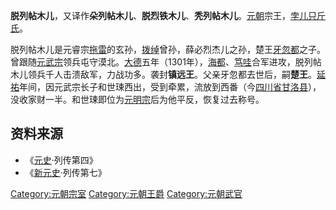 '''脱列帖木儿'''，又译作'''朵列帖木儿'''、'''脱烈铁木儿'''、'''秃列帖木儿'''。[[元朝|元朝]]宗王，[[孛儿只斤氏|孛儿只斤氏]]。

脱列帖木儿是元睿宗[[拖雷|拖雷]]的玄孙，[[拨绰|拨绰]]曾孙，薛必烈杰儿之孙，楚王[[牙忽都|牙忽都]]之子。曾跟随[[元武宗|元武宗]]领兵屯守漠北。[[大德_(元朝)|大德]]五年（1301年），[[海都|海都]]、[[笃哇|笃哇]]合军进攻，脱列帖木儿领兵千人击溃敌军，力战功多。袭封'''镇远王'''。父亲牙忽都去世后，嗣'''楚王'''。[[延祐|延祐]]年间，因元武宗长子和世㻋西出，受到牵累，流放到西番（今[[四川省|四川省]][[甘洛县|甘洛县]]），没收家财一半。和世㻋即位为[[元明宗|元明宗]]后为他平反，恢复过去称号。

==资料来源==
*《[[元史|元史]]·列传第四》
*《[[新元史|新元史]]·列传第七》

{{DEFAULTSORT:T}}
[[Category:元朝宗室|Category:元朝宗室]]
[[Category:元朝王爵|Category:元朝王爵]]
[[Category:元朝武官|Category:元朝武官]]